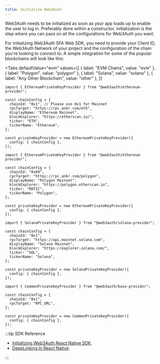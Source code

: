 ```yaml
---
title: Initialize Web3Auth
---
```



Web3Auth needs to be initialized as soon as your app loads up to enable the user to log in. Preferably done within a constructor, initialization is
the step where you can pass on all the configurations for Web3Auth you want.

For initializing Web3Auth SFA Web SDK, you need to provide your Client ID, the Web3Auth Network of your project and the configuration of the chain
you're looking to connect to. A simple integration for some of the popular blockchains will look like this:

<Tabs
  defaultValue="evm"
  values={[
    { label: "EVM Chains", value: "evm" },
    { label: "Polygon", value: "polygon" },
    { label: "Solana", value: "solana" },
    { label: "Any Other Blockchain", value: "other" },
  ]}
>

<TabItem value="evm">

```tsx
import { EthereumPrivateKeyProvider } from "@web3auth/ethereum-provider";

const chainConfig = {
  chainId: "0x1", // Please use 0x1 for Mainnet
  rpcTarget: "https://rpc.ankr.com/eth",
  displayName: "Ethereum Mainnet",
  blockExplorer: "https://etherscan.io/",
  ticker: "ETH",
  tickerName: "Ethereum",
};

const privateKeyProvider = new EthereumPrivateKeyProvider({
  config: { chainConfig },
});
```

</TabItem>

<TabItem value="polygon">

```tsx
import { EthereumPrivateKeyProvider } from "@web3auth/ethereum-provider";

const chainConfig = {
  chainId: "0x89",
  rpcTarget: "https://rpc.ankr.com/polygon",
  displayName: "Polygon Mainnet",
  blockExplorer: "https://polygon.etherscan.io",
  ticker: "MATIC",
  tickerName: "Polygon",
};

const privateKeyProvider = new EthereumPrivateKeyProvider({
  config: { chainConfig },
});
```

</TabItem>

<TabItem value="solana">

```tsx
import { SolanaPrivateKeyProvider } from "@web3auth/solana-provider";

const chainConfig = {
  chainId: "0x1",
  rpcTarget: "https://api.mainnet.solana.com",
  displayName: "Solana Mainnet",
  blockExplorer: "https://explorer.solana.com/",
  ticker: "SOL",
  tickerName: "Solana",
};

const privateKeyProvider = new SolanaPrivateKeyProvider({
  config: { chainConfig },
});
```

</TabItem>

<TabItem value="other">

```tsx
import { CommonPrivateKeyProvider } from "@web3auth/base-provider";

const chainConfig = {
  chainId: "0x1",
  rpcTarget: "RPC_URL",
};

const privateKeyProvider = new CommonPrivateKeyProvider({
  config: { chainConfig },
});
```

</TabItem>

</Tabs>
:::tip SDK Reference

- [Initializing Web3Auth React Native SDK](/sdk/pnp/react-native/initialize).
- [DeepLinking In React Native](/sdk/pnp/react-native/install#configuration).

:::
